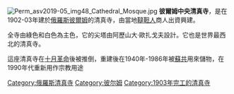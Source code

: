 {{unreferenced|time=2015-08-13T01:50:42+00:00}}
[[File:Perm_asv2019-05_img48_Cathedral_Mosque.jpg|right]]
'''彼爾姆中央清真寺'''，是在1902-03年建於[[俄羅斯|俄羅斯]][[彼爾姆|彼爾姆]]的清真寺，由當地[[韃靼人|韃靼人]]商人出資興建。

全寺由綠色和白色為主色，它的尖塔由阿歷山大·歐扎戈夫設計。它也是世界最西北的清真寺。

這座清真寺在[[十月革命|十月革命]]後被推倒，重建後在1940年-1986年被[[蘇共|蘇共]]用來儲物，在1990年代重新用作宗教用途

{{coord|58.014088|N|56.227608|E|region:RU-PER_type:landmark_source:dewiki|display=title}}

[[Category:俄羅斯清真寺|Category:俄羅斯清真寺]]
[[Category:彼尔姆|Category:彼尔姆]]
[[Category:1903年完工的清真寺|Category:1903年完工的清真寺]]